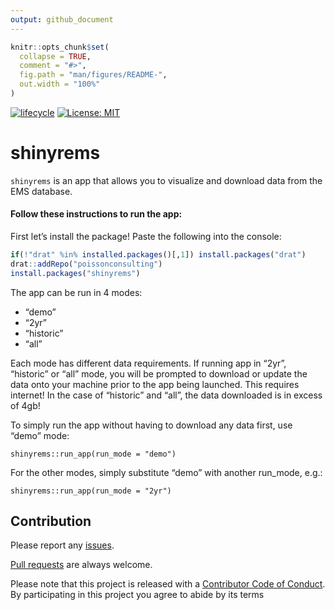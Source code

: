 ```yaml
---
output: github_document
---
```


<!-- README.md is generated from README.Rmd. Please edit that file -->

```r
knitr::opts_chunk$set(
  collapse = TRUE,
  comment = "#>",
  fig.path = "man/figures/README-",
  out.width = "100%"
)
```
[![lifecycle](https://img.shields.io/badge/lifecycle-experimental-orange.svg)](https://www.tidyverse.org/lifecycle/#experimental)
[![License: MIT](https://img.shields.io/badge/License-MIT-green.svg)](https://opensource.org/licenses/MIT)

# shinyrems

`shinyrems` is an app that allows you to visualize and download data from the EMS database.

#### Follow these instructions to run the app:

First let's install the package! Paste the following into the console:
``` r
if(!"drat" %in% installed.packages()[,1]) install.packages("drat")
drat::addRepo("poissonconsulting")
install.packages("shinyrems")
```

The app can be run in 4 modes: 

+ "demo"
+ "2yr"
+ "historic"
+ "all"  

Each mode has different data requirements.
If running app in "2yr", "historic" or "all" mode, you will be prompted to download or update the data onto your machine prior to the app being launched. This requires internet! In the case of "historic" and "all", the data downloaded is in excess of 4gb!  

To simply run the app without having to download any data first, use "demo" mode:
```
shinyrems::run_app(run_mode = "demo")
```

For the other modes, simply substitute "demo" with another run_mode, e.g.:
```
shinyrems::run_app(run_mode = "2yr")
```

## Contribution

Please report any [issues](https://github.com/poissonconsulting/shinyrems/issues).

[Pull requests](https://github.com/poissonconsulting/shinyrems/pulls) are always welcome.

Please note that this project is released with a [Contributor Code of Conduct](CONDUCT.md). 
By participating in this project you agree to abide by its terms
